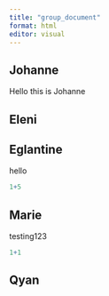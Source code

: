 ```yaml
---
title: "group_document"
format: html
editor: visual
---
```


## Johanne

Hello this is Johanne

## Eleni

## Eglantine

hello

```r
1+5
```

## Marie
testing123
```r
1+1

```

## Qyan
